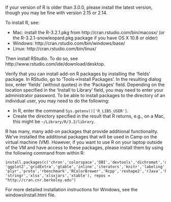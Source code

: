 If your version of R is older than 3.0.0, please install the latest version, though you may be fine with version 2.15 or 2.14.

To install R, see:

  * Mac: install the R-3.2.1.pkg from http://cran.rstudio.com/bin/macosx/ (or the R-3.2.1-snowleopard.pkg package if you have OS X 10.8 or older)
  * Windows: http://cran.rstudio.com/bin/windows/base/
  * Linux: http://cran.rstudio.com/bin/linux/

Then install RStudio. To do so, see http://www.rstudio.com/ide/download/desktop.

Verify that you can install add-on R packages by installing the 'fields' package. In RStudio, go to 'Tools->Install Packages'. In the resulting dialog box, enter 'fields' (without quotes) in the 'Packages' field. Depending on the location specified in the 'Install to Library' field, you may need to enter your administrator password. To be able to install packages to the directory of an individual user, you may need to do the following:

  * In R, enter the command `Sys.getenv()['R_LIBS_USER']`.
  * Create the directory specified in the result that R returns, e.g., on a Mac, this might be `~/Library/R/3.2/library`.

R has many, many add-on packages that provide additional functionality. We've installed the additional packages that will be used in Camp on the virtual machine (VM). However, if you want to use R on your laptop outside of the VM and have access to these packages, please install them by using the following command from within R:

```
install.packages(c('chron','colorspace','DBI','devtools','dichromat','digest','doParallel','fields','foreach',
'ggplot2','gridExtra','gtable','inline','iterators','knitr','labeling','lme4','mapproj','maps','munsell',
'plyr','proto','rbenchmark','RColorBrewer','Rcpp','reshape2','rJava','RSQLite','scales','spam',
'stringr','xlsx','xlsxjars','xtable'), repos = "http://cran.cnr.berkeley.edu")
```

For more detailed installation instructions for Windows, see the windowsInstall.html file.
